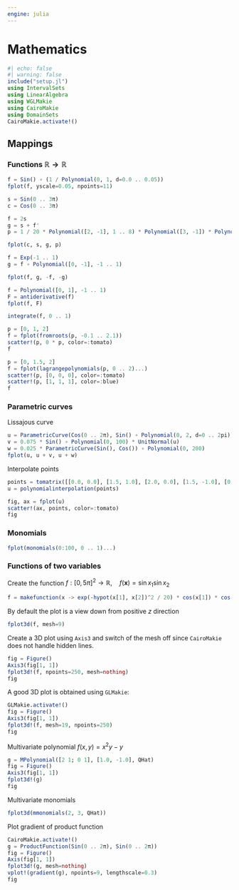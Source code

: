 ```yaml
---
engine: julia
---
```


# Mathematics

```julia
#| echo: false
#| warning: false
include("setup.jl")
using IntervalSets
using LinearAlgebra
using WGLMakie
using CairoMakie
using DomainSets
CairoMakie.activate!()
```


## Mappings

### Functions $\mathbb{R} \to \mathbb{R}$

```julia
f = Sin() ∘ (1 / Polynomial(0, 1, d=0.0 .. 0.05))
fplot(f, yscale=0.05, npoints=11)
```

```julia
s = Sin(0 .. 3π)
c = Cos(0 .. 3π)

f = 2s
g = s + f'
p = 1 / 20 * Polynomial([2, -1], 1 .. 8) * Polynomial([3, -1]) * Polynomial([4.5, -1]) * Polynomial([8, -1])

fplot(c, s, g, p)
```

```julia
f = Exp(-1 .. 1)
g = f ∘ Polynomial([0, -1], -1 .. 1)

fplot(f, g, -f, -g)
```

```julia
f = Polynomial([0, 1], -1 .. 1)
F = antiderivative(f)
fplot(f, F)
```

```julia
integrate(f, 0 .. 1)
```

```julia
p = [0, 1, 2]
f = fplot(fromroots(p, -0.1 .. 2.1))
scatter!(p, 0 * p, color=:tomato)
f
```

```julia
p = [0, 1.5, 2]
f = fplot(lagrangepolynomials(p, 0 .. 2)...)
scatter!(p, [0, 0, 0], color=:tomato)
scatter!(p, [1, 1, 1], color=:blue)
f
```


### Parametric curves

Lissajous curve

```julia
u = ParametricCurve(Cos(0 .. 2π), Sin() ∘ Polynomial(0, 2, d=0 .. 2pi))
v = 0.075 * Sin() ∘ Polynomial(0, 100) * UnitNormal(u)
w = 0.025 * ParametricCurve(Sin(), Cos()) ∘ Polynomial(0, 200)
fplot(u, u + v, u + w)
```

Interpolate points

```julia
points = tomatrix([[0.0, 0.0], [1.5, 1.0], [2.0, 0.0], [1.5, -1.0], [0.0, 0.0]])
u = polynomialinterpolation(points)

fig, ax = fplot(u)
scatter!(ax, points, color=:tomato)
fig
```


### Monomials

```julia
fplot(monomials(0:100, 0 .. 1)...)
```


### Functions of two variables

Create the function $f : [0, 5\pi]^2 \to \mathbb{R}, \quad f(\mathbf{x}) = \sin x_1 \sin x_2$

```julia
f = makefunction(x -> exp(-hypot(x[1], x[2])^2 / 20) * cos(x[1]) * cos(x[2]), -2π .. 2π, -2π .. 2π);
```

By default the plot is a view down from positive $z$ direction

```julia
fplot3d(f, mesh=9)
```

Create a 3D plot using `Axis3` and switch of the mesh off since `CairoMakie` does not handle hidden lines.

```julia
fig = Figure()
Axis3(fig[1, 1])
fplot3d!(f, npoints=250, mesh=nothing)
fig
```

A good 3D plot is obtained using `GLMakie`:

```julia
GLMakie.activate!()
fig = Figure()
Axis3(fig[1, 1])
fplot3d!(f, mesh=19, npoints=250)
fig
```

Multivariate polynomial $f(x, y) = x^2 y - y$

```julia
g = MPolynomial([2 1; 0 1], [1.0, -1.0], QHat)
fig = Figure()
Axis3(fig[1, 1])
fplot3d!(g)
fig
```

Multivariate monomials

```julia
fplot3d(mmonomials(2, 3, QHat))
```

Plot gradient of product function

```julia
CairoMakie.activate!()
g = ProductFunction(Sin(0 .. 2π), Sin(0 .. 2π))
fig = Figure()
Axis(fig[1, 1])
fplot3d!(g, mesh=nothing)
vplot!(gradient(g), npoints=9, lengthscale=0.3)
fig
```


